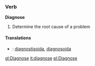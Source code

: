 ===Verb===
'''Diagnose'''
#Determine the root cause of a problem

====Translations====
*{{fi}}: [[diagnostisoida]], [[diagnosoida]]

{{cleanup}}

[[gl:Diagnose]]
[[it:diagnose]]
[[pl:Diagnose]]
